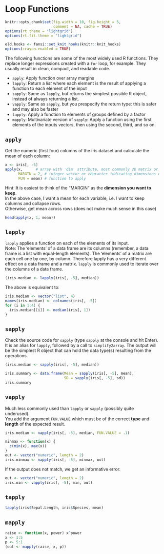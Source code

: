 # Loop Functions {#loopfns}

```r
knitr::opts_chunk$set(fig.width = 10, fig.height = 5,
                      comment = NA, cache = TRUE) 
options(rt.theme = "lightgrid")
options(rt.fit.theme = "lightgrid")
```

```r
old.hooks <- fansi::set_knit_hooks(knitr::knit_hooks)
options(crayon.enabled = TRUE)
```

The following functions are some of the most widely used R functions. They replace longer expressions created with a `for` loop, for example. They usually result in clean, compact, and readable code.

* `apply`: Apply function over array margins
* `lapply`: Return a *list* where each element is the result of applying a function to each element of the input
* `sapply`: Same as `lapply`, but returns the simplest possible R object, instead of always returning a list.
* `vapply`: Same as `sapply`, but you prespecify the return type: this is safer and may also be faster
* `tapply`: Apply a function to elements of groups defined by a factor
* `mapply`: Multivariate version of `sapply`: Apply a function using the first elements of the inputs vectors, then using the second, third, and so on.

## `apply`
Get the numeric (first four) columns of the iris dataset and calculate the mean of each column:
```r
x <- iris[, -5]
apply(x,      # array with 'dim' attribute, most commonly 2D matrix or data.frame
      MARGIN = 2, # integer vector or character indicating dimensions over which 'FUN' will be applied
      FUN = mean) # function to apply
```

Hint: It is easiest to think of the "MARGIN" as the **dimension you want to keep**.  
In the above case, I want a mean for each variable, i.e. I want to keep columns and collapse rows.  
Otherwise, get mean across rows (does not make much sense in this case)
```r
head(apply(x, 1, mean))
```

## `lapply`

`lapply` applies a function on each of the elements of its input.  
Note: The 'elements' of a data frame are its columns (remember, a data frame is a list with equal-length elements). The 'elements' of a matrix are each cell one by one, by column. Therefore lapply has a very different effect on a data frame and a matrix. `lapply` is commonly used to iterate over the columns of a data frame.

```r
(iris.median <- lapply(iris[, -5], median))
```

The above is equivalent to:
```r
iris.median <- vector("list", 4)
names(iris.median) <- colnames(iris[, -5])
for (i in 1:4) {
  iris.median[[i]] <- median(iris[, 1])
}

```


## `sapply`
Check the source code for `sapply` (type `sapply` at the console and hit Enter). It is an alias for `lapply`, followed by a call to `simplify2array`. The output will be the simplest R object that can hold the data type(s) resulting from the operations.
```r
(iris.median <- sapply(iris[, -5], median))
```

```r
iris.summary <- data.frame(Mean = sapply(iris[, -5], mean),
                           SD = sapply(iris[, -5], sd))
iris.summary
```

## `vapply`
Much less commonly used than `lapply` or `sapply` (possibly quite underused).  
You add the argument `FUN.VALUE` which must be of the correct **type** and **length** of the expected result.
```r
iris.median <- vapply(iris[, -5], median, FUN.VALUE = .1)
```

```r
minmax <- function(x) {
  c(min(x), max(x))
}
out <- vector("numeric", length = 2)
iris.minmax <- vapply(iris[, -5], minmax, out)
```

If the output does not match, we get an informative error:
```r
out <- vector("numeric", length = 2)
iris.min <- vapply(iris[, -5], min, out)
```

## `tapply`
```r
tapply(iris$Sepal.Length, iris$Species, mean)
```

## `mapply`
```r
raise <- function(x, power) x^power
x <- 1:5
p <- 5:1
(out <- mapply(raise, x, p))
```
